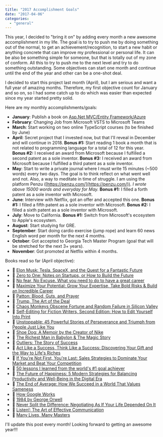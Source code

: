 ```yaml
---
title: "2017 Accomplishment Goals"
date: "2017-04-06"
categories: 
  - "general"
---
```


This year, I decided to "bring it on" by adding every month a new awesome accomplishment in my life. The goal is to try to push me by doing something out of the normal, to get an achievement/recognition, to start a new habit or anything concrete that can improve my professional or personal life. It can be also be something simple for someone, but that is totally out of my zone of conform. All this to try to push me to the next level and try to do something outstanding. Some objectives can start one month and continue until the end of the year and other can be a one-shot deal.

I decided to start this project last month (April), but I am serious and want a full year of amazing months. Therefore, my first objective count for January and so on, so I had some catch up to do which was easier than expected since my year started pretty solid.

Here are my monthly accomplishments/goals:

- **January**: Publish a book on [Asp.Net MVC/Entity Framework/Azure](https://www.createspace.com/6697657)
- **February**: Changing Job from Microsoft VSTS to Microsoft Teams
- **March**: Start working on two online TypeScript courses (to be finished by June)
- **April**: Secret project that I invested now, but that I'll reveal in December and will continue in 2018. **Bonus #1:** Start reading 1 book a month that is not related to programming language for a total of 12 for this year. **Bonus #2:** I received an award from Microsoft because I fulfilled a second patent as a sole inventor. **Bonus #3:** I received an award from Microsoft because I fulfilled a third patent as a sole inventor.
- **May**: Start to write a private journal where I must write 15 minutes (~500 words) every two days. The goal is to think reflect on what went well and not. Also, a way to meditate in time of struggle. I am using the platform Penzu ([https://penzu.com/](https://penzu.com/)). _I wrote above 15000 words and everyday for May._ **Bonus #1:** I filled a forth patent as a sole inventor with Microsoft.
- **June**: Interview with Netflix, got an offer and accepted this one. **Bonus #1:** I filled a fifth patent as a sole inventor with Microsoft. **Bonus #2:** I filled a sixth patent as a sole inventor with Microsoft.
- **July**: Move to California. **Bonus #1:** Switch from Microsoft's ecosystem to Apple's ecosystem.
- **August**: Start studying for GRE.
- **September**: Start doing cardio exercise (jump rope) and learn 60 news English word per month for the next 4 months.
- **October**: Got accepted to Georgia Tech Master Program (goal that will be stretched for the next 3+ years).
- **November**: Got promoted at Netflix within 4 months.

Books read so far (April objective):

- 📖 [Elon Musk: Tesla, SpaceX, and the Quest for a Fantastic Future](https://www.amazon.com/Elon-Musk-SpaceX-Fantastic-Future/dp/006230125X)
- 📖 [Zero to One: Notes on Startups, or How to Build the Future](https://www.amazon.com/Zero-One-Notes-Startups-Future/dp/0804139296)
- 📖 [No fear, No Excuse. What you need to do to have a great career](https://www.amazon.com/No-Fears-Excuses-Great-Career/dp/0544663330)
- 📖 [Maximize Your Potential: Grow Your Expertise, Take Bold Risks & Build an Incredible Career](https://www.amazon.com/Maximize-Your-Potential-Expertise-Incredible/dp/1477800891)
- 📖 [Patton: Blood, Guts, and Prayer](https://www.amazon.com/Patton-Blood-Prayer-Michael-Keane/dp/1596983264)
- 📖 [Trump, The Art of the Deal](https://www.amazon.com/Trump-Art-Deal-Donald-J/dp/0399594493)
- 📖 [Chaos Monkeys Obscene Fortune and Random Failure in Silicon Valley](https://www.amazon.com/Chaos-Monkeys-Obscene-Fortune-Failure-ebook/dp/B019MMUAAQ)
- 📖 [Self-Editing for Fiction Writers, Second Edition: How to Edit Yourself Into Print](https://www.amazon.com/Self-Editing-Fiction-Writers-Second-Yourself/dp/0060545690)
- 📖 [Unstoppable: 45 Powerful Stories of Perseverance and Triumph from People Just Like You](https://www.amazon.com/Unstoppable-Powerful-Stories-Perseverance-Triumph/dp/1570713383)
- 📖 [Shoe Dog: A Memoir by the Creator of Nike](https://www.amazon.com/Shoe-Dog-Memoir-Creator-Nike/dp/1501135910)
- 📖 [The Richest Man in Babylon & The Magic Story](https://www.amazon.com/Richest-Man-Babylon-Magic-Story/dp/1455817279/)
- 📖 [Outliers: The Story of Success](https://www.amazon.com/Outliers-Story-Success-Malcolm-Gladwell/dp/0316017930/)
- 📖 [Act Like a Success, Think Like a Success: Discovering Your Gift and the Way to Life's Riches](https://www.amazon.com/Act-Like-Success-Think-Discovering/dp/0062220322/)
- 📖 [If You're Not First, You're Last: Sales Strategies to Dominate Your Market and Beat Your Competition](https://www.amazon.com/Youre-Not-First-Last-Competition/dp/0470624353)
- 📖 [50 lessons I learned from the world's #1 goal achiever](https://www.amazon.com/Lessons-Learned-Worlds-Goal-Achiever/dp/1937918793)
- 📖 [The Future of Happiness: 5 Modern Strategies for Balancing Productivity and Well-Being in the Digital Era](https://www.amazon.com/Future-Happiness-Strategies-Productivity-Well-Being/dp/1942952945/)
- 📖 [The End of Average: How We Succeed in a World That Values Sameness](https://www.amazon.com/End-Average-Succeed-Values-Sameness/dp/0062358367)
- 📖 [How Google Works](https://www.amazon.com/How-Google-Works-Eric-Schmidt/dp/1455582344)
- 📖 [1984 by George Orwell](https://www.amazon.com/1984-Signet-Classics-George-Orwell/dp/0451524934)
- 📖 [Never Split the Difference: Negotiating As If Your Life Depended On It](https://www.amazon.com/Never-Split-Difference-Negotiating-Depended/dp/0062407805/)
- 📖 [Listen!: The Art of Effective Communication](https://www.amazon.com/Dale-Carnegie-Associates-Listen-Communication/dp/1469005360/)
- 📖 [Many Lives, Many Masters](https://www.amazon.com/Many-Lives-Masters-Prominent-Psychiatrist/dp/0671657860/)

I'll update this post every month! Looking forward to getting an awesome year!!!
